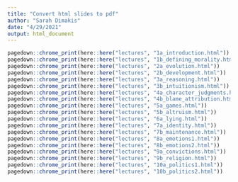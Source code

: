 ```yaml
---
title: "Convert html slides to pdf"
author: "Sarah Dimakis"
date: "4/29/2021"
output: html_document
---
```



```r
pagedown::chrome_print(here::here("lectures", "1a_introduction.html"))
pagedown::chrome_print(here::here("lectures", "1b_defining_morality.html"))
pagedown::chrome_print(here::here("lectures", "2a_evolution.html"))
pagedown::chrome_print(here::here("lectures", "2b_development.html"))
pagedown::chrome_print(here::here("lectures", "3a_reasoning.html"))
pagedown::chrome_print(here::here("lectures", "3b_intuitionism.html"))
pagedown::chrome_print(here::here("lectures", "4a_character_judgments.html"))
pagedown::chrome_print(here::here("lectures", "4b_blame_attribution.html"))
pagedown::chrome_print(here::here("lectures", "5a_games.html"))
pagedown::chrome_print(here::here("lectures", "5b_altruism.html"))
pagedown::chrome_print(here::here("lectures", "6a_lying.html"))
pagedown::chrome_print(here::here("lectures", "7a_identity.html"))
pagedown::chrome_print(here::here("lectures", "7b_maintenance.html"))
pagedown::chrome_print(here::here("lectures", "8a_emotions1.html"))
pagedown::chrome_print(here::here("lectures", "8b_emotions2.html"))
pagedown::chrome_print(here::here("lectures", "9a_convictions.html"))
pagedown::chrome_print(here::here("lectures", "9b_religion.html"))
pagedown::chrome_print(here::here("lectures", "10a_politics1.html"))
pagedown::chrome_print(here::here("lectures", "10b_politics2.html"))

```

